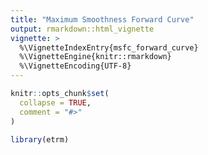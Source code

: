 ```yaml
---
title: "Maximum Smoothness Forward Curve"
output: rmarkdown::html_vignette
vignette: >
  %\VignetteIndexEntry{msfc_forward_curve}
  %\VignetteEngine{knitr::rmarkdown}
  %\VignetteEncoding{UTF-8}
---
```


```r
knitr::opts_chunk$set(
  collapse = TRUE,
  comment = "#>"
)
```

```r
library(etrm)
```

